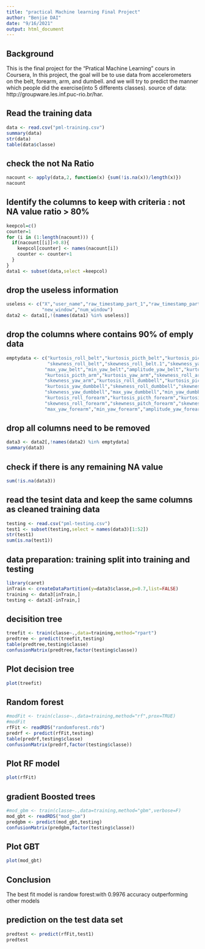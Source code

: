 ```yaml
---
title: "practical Machine learning Final Project"
author: "Benjie DAI"
date: "9/16/2021"
output: html_document
---
```

## Background
This is the final project for the "Pratical Machine Learning" cours in Coursera, 
In this project, the goal will be to use data from accelerometers on the belt, forearm, arm, and dumbell. 
and we will try to predict the manner which people did the exercise(into 5 differents classes). source of data: http://groupware.les.inf.puc-rio.br/har.

## Read the training data
```r
data <- read.csv("pml-training.csv")
summary(data)
str(data)
table(data$classe)
```
## check the not Na Ratio
```r
nacount <- apply(data,2, function(x) {sum(!is.na(x))/length(x)})
nacount
```

## Identify the columns to keep with criteria : not NA value ratio > 80%
```r
keepcol=c()
counter=1
for (i in (1:length(nacount))) {
  if(nacount[[i]]>0.8){
    keepcol[counter] <- names(nacount[i])
    counter <- counter+1
  }
}
data1 <- subset(data,select =keepcol)
```
## drop the useless information
```r
useless <- c("X","user_name","raw_timestamp_part_1","raw_timestamp_part_2","cvtd_timestamp",
             "new_window","num_window")
data2 <- data1[,!(names(data1) %in% useless)]
```
## drop the columns where contains 90% of emply data
```r
emptydata <- c("kurtosis_roll_belt","kurtosis_picth_belt","kurtosis_picth_belt","kurtosis_yaw_belt",
               "skewness_roll_belt","skewness_roll_belt.1","skewness_yaw_belt",
              "max_yaw_belt","min_yaw_belt","amplitude_yaw_belt","kurtosis_roll_arm",
              "kurtosis_picth_arm","kurtosis_yaw_arm","skewness_roll_arm","skewness_pitch_arm",
              "skewness_yaw_arm","kurtosis_roll_dumbbell","kurtosis_picth_dumbbell",
              "kurtosis_yaw_dumbbell","skewness_roll_dumbbell","skewness_pitch_dumbbell",
              "skewness_yaw_dumbbell","max_yaw_dumbbell","min_yaw_dumbbell","amplitude_yaw_dumbbell",
              "kurtosis_roll_forearm","kurtosis_picth_forearm","kurtosis_yaw_forearm",
              "skewness_roll_forearm","skewness_pitch_forearm","skewness_yaw_forearm",
              "max_yaw_forearm","min_yaw_forearm","amplitude_yaw_forearm")
```
## drop all columns need to be removed
```r
data3 <- data2[,!names(data2) %in% emptydata]
summary(data3)
```
## check if there is any remaining NA value
```r
sum(!is.na(data3))
```
## read the tesint data and keep the same columns as cleaned training data
```r
testing <- read.csv("pml-testing.csv")
test1 <- subset(testing,select = names(data3)[1:52])
str(test1)
sum(is.na(test1))
```
## data preparation: training split into training and testing
```r
library(caret)
inTrain <- createDataPartition(y=data3$classe,p=0.7,list=FALSE)
training <- data3[inTrain,]
testing <- data3[-inTrain,]
```

## decisition tree
```r
treefit <- train(classe~.,data=training,method="rpart")
predtree <- predict(treefit,testing)
table(predtree,testing$classe)
confusionMatrix(predtree,factor(testing$classe))
```
## Plot decision tree
```r
plot(treefit)
```

## Random forest
```r
#modFit <- train(classe~.,data=training,method="rf",prox=TRUE)
#modFit
rfFit <- readRDS("randomforest.rds")
predrf <- predict(rfFit,testing)
table(predrf,testing$classe)
confusionMatrix(predrf,factor(testing$classe))
```
## Plot RF model
```r
plot(rfFit)
```

## gradient Boosted trees
```r
#mod_gbm <- train(classe~.,data=training,method="gbm",verbose=F)
mod_gbt <- readRDS("mod_gbm")
predgbm <- predict(mod_gbt,testing)
confusionMatrix(predgbm,factor(testing$classe))

```
## Plot GBT
```r
plot(mod_gbt)
```


## Conclusion
The best fit model is randow forest:with 0.9976 accuracy outperforming other models

## prediction on the test data set
```r
predtest <- predict(rfFit,test1)
predtest
```




